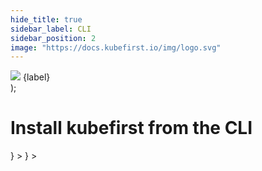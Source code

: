 ```yaml
---
hide_title: true
sidebar_label: CLI
sidebar_position: 2
image: "https://docs.kubefirst.io/img/logo.svg"
---
```



  <div className="git-tab">
    <img src={imgSrc} />
    <span>{label}</span>
  </div>
);

# Install kubefirst from the CLI

<Tabs groupId="git_provider" defaultValue="github" queryString>
  <TabItem
    attributes={{ className: styles.github }}
    value="github"
    label={<TabLabel imgSrc={config.GITHUB_LOGO_URL} label="GitHub" />}
  >
  <CommonGitHubPrerequisites />

  <CommonCloudPrerequisites />

  <GitHubClusterCreateCmd />

  <CommonTerminalOutput cloud="AWS"  minutes="25" handoffScreen={GitHubHandoffScreen} />

  <CommonRootCredentialsCmd />

  <CommonClusterConnectivity />

  </TabItem>
  <TabItem
    value="gitlab"
    attributes={{ className: styles.gitlab }}
    label={<TabLabel imgSrc={config.GITLAB_LOGO_URL} label="GitLab" />}
  >
  <CommonGitLabPrerequisites />

  <CommonCloudPrerequisites />

  <GitLabClusterCreateCmd />

  <CommonTerminalOutput cloud="AWS"  minutes="25" handoffScreen={GitLabHandoffScreen} />

  <CommonRootCredentialsCmd />

  <CommonClusterConnectivity />

  </TabItem>
</Tabs>
